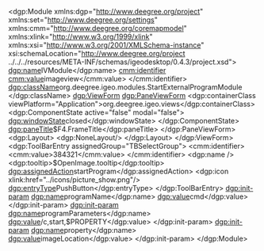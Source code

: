 <?xml version="1.0" encoding="UTF-8"?>
<dgp:Module xmlns:dgp="http://www.deegree.org/project" xmlns:set="http://www.deegree.org/settings" xmlns:cmm="http://www.deegree.org/coremapmodel" xmlns:xlink="http://www.w3.org/1999/xlink" xmlns:xsi="http://www.w3.org/2001/XMLSchema-instance"
	xsi:schemaLocation="http://www.deegree.org/project ../../../resources/META-INF/schemas/igeodesktop/0.4.3/project.xsd">
	<dgp:name>IVModule</dgp:name>
	<cmm:identifier>
		<cmm:value>imageview</cmm:value>
	</cmm:identifier>
	<dgp:className>org.deegree.igeo.modules.StartExternalProgramModule
	</dgp:className>
	<dgp:ViewForm>
		<dgp:PaneViewForm>
			<dgp:containerClass viewPlatform="Application">org.deegree.igeo.views</dgp:containerClass>
			<dgp:ComponentState active="false" modal="false">
				<dgp:windowState>closed</dgp:windowState>
			</dgp:ComponentState>
			<dgp:paneTitle>$F4.FrameTitle</dgp:paneTitle>
		</dgp:PaneViewForm>
		<dgp:Layout>
			<dgp:NoneLayout/>
		</dgp:Layout>
	</dgp:ViewForm>
	<dgp:ToolBarEntry assignedGroup="TBSelectGroup">
		<cmm:identifier>
			<cmm:value>384321</cmm:value>
		</cmm:identifier>
		<dgp:name />
		<dgp:tooltip>$OpenImage.tooltip</dgp:tooltip>
		<dgp:assignedAction>startProgram</dgp:assignedAction>
		<dgp:icon xlink:href="../icons/picture_show.png"/>
		<dgp:entryType>PushButton</dgp:entryType>
	</dgp:ToolBarEntry>
	<!-- set:HelpContext>
		<set:page mainPage="true">
			<cmm:OnlineResource xlink:href="./help/externalprogrammodule/external_programs.de.html"/>
			<set:keyword>Externe Programme starten</set:keyword>
		</set:page>
	</set:HelpContext-->
	<dgp:init-param>
		<dgp:name>programName</dgp:name>
		<dgp:value>cmd</dgp:value>
	</dgp:init-param>
	<dgp:init-param>
		<dgp:name>programParameters</dgp:name>
		<dgp:value>/c,start,$PROPERTY</dgp:value>
	</dgp:init-param>
	<dgp:init-param>
		<dgp:name>property</dgp:name>
		<dgp:value>imageLocation</dgp:value>
	</dgp:init-param>
</dgp:Module>
